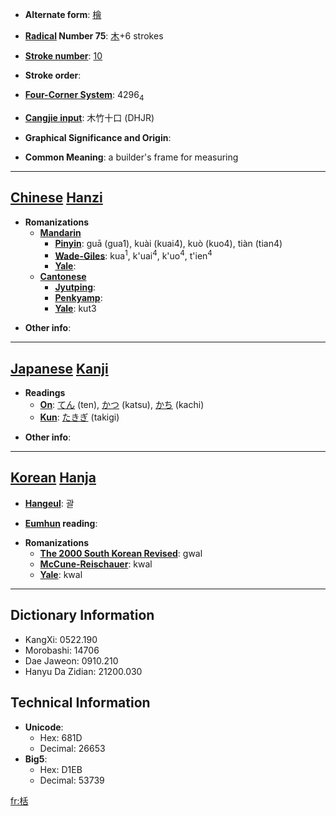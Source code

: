 * '''Alternate form''': [[檜]]

* '''[[Wiktionary:Chinese radical index| Radical]] Number 75''': [[Wiktionary:Chinese radical index 木|木]]+6 strokes

* '''[[Wiktionary:Chinese total strokes index|Stroke number]]''': [[Wiktionary:Chinese total strokes index 10|10]]

* '''Stroke order''': 

* '''[[Wiktionary:Chinese four corner index|Four-Corner System]]''': 4296<sub>4</sub>

* '''[[Wiktionary:Chinese Cangjie index|Cangjie input]]''': 木竹十口 (DHJR)

* '''Graphical Significance and Origin''': 

* '''Common Meaning''': a builder's frame for measuring

----

== [[Chinese]] [[Hanzi]] ==

* '''Romanizations'''
** '''[[Mandarin]]'''
*** '''[[Pinyin]]''': guā (gua1), kuài (kuai4), kuò (kuo4), tiàn (tian4)
*** '''[[Wade-Giles]]''': kua<sup>1</sup>, k'uai<sup>4</sup>, k'uo<sup>4</sup>, t'ien<sup>4</sup>
*** '''[[Yale]]''': 
** '''[[Cantonese]]'''
*** '''[[Jyutping]]''':
*** '''[[Penkyamp]]''': 
*** '''[[Yale]]''': kut3

* '''Other info''': 

----

== [[Japanese]] [[Kanji]] ==

* '''Readings'''
** '''[[On]]''': [[てん]] (ten), [[かつ]] (katsu), [[かち]] (kachi)
** '''[[Kun]]''': [[たきぎ]] (takigi)

* '''Other info''':  

----

== [[Korean]] [[Hanja]] ==

* '''[[Hangeul]]''': 괄

* '''[[Eumhun]] reading''': 

* '''Romanizations'''
** '''[[The 2000 South Korean Revised Romanization|The 2000 South Korean Revised]]''': gwal
** '''[[McCune-Reischauer]]''': kwal
** '''[[Yale]]''': kwal

----

== Dictionary Information ==

* KangXi: 0522.190
* Morobashi: 14706
* Dae Jaweon: 0910.210
* Hanyu Da Zidian: 21200.030

== Technical Information ==

* '''Unicode''':
** Hex: 681D
** Decimal: 26653
* '''Big5''':
** Hex: D1EB
** Decimal: 53739

[[fr:栝]]